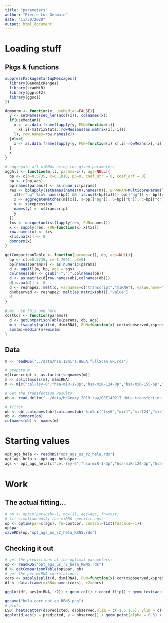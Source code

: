```yaml
---
title: "parameters"
author: "Pierre-Luc Germain"
date: "11/30/2020"
output: html_document
---
```


# Loading stuff

## Pkgs & functions

```r
suppressPackageStartupMessages({
  library(GenomicRanges)
  library(scanMiR)
  library(ggplot2)
  library(ggsci)
})
```


```r
domnorm <- function(x, useMedian=FALSE){
  y <- setNames(seq_len(ncol(x)), colnames(x))
  if(useMedian){
    x <- as.data.frame(lapply(y, FUN=function(i){
      x[,i]-matrixStats::rowMedians(as.matrix(x[,-i]))
    }), row.names=row.names(x))
  }else{
    x <- as.data.frame(lapply(y, FUN=function(i) x[,i]-rowMeans(x[,-i])), row.names=row.names(x))
  }  
  x
}

# aggregate all miRNAs using the given parameters
aggAll <- function(m,ll, params=c(), ags=NULL){
  bp <- c(b=0.5735, c=0.1810, p3=0, coef_utr = 0, coef_orf = 0)
  bp <- c(bp,ags)
  bp[names(params)] <- as.numeric(params)
  res <- bplapply(setNames(names(m),names(m)), BPPARAM=MulticoreParam(length(m)), FUN=function(x){
    if(!("ag" %in% names(bp)) && !is.null(bp[[x]])) bp[["ag"]] <- bp[[x]]
    x <- aggregateMatches(m[[x]], a=bp[["ag"]], b=bp[["b"]], c=bp[["c"]], p3=bp[["p3"]], coef_utr=bp[["coef_utr"]],coef_orf = bp[["coef_orf"]], toInt = FALSE, keepSiteInfo = FALSE)
    y <- x$repression
    names(y) <- x$transcript
    y
  })
  txs <- unique(unlist(lapply(res, FUN=names)))
  x <- sapply(res, FUN=function(x) x[txs])
  row.names(x) <- txs
  x[is.na(x)] <- 0
  domnorm(x)
}

getComparisonTable <- function(params=c(), ob, ags=NULL){
  bp <- c(b=0.5735, c=-1.7091, p3=0)
  bp[names(params)] <- as.numeric(params)
  d <- aggAll(m, bp, ags = ags)
  colnames(ob) <- gsub("-",".",colnames(ob))
  d <- as.matrix(d[row.names(ob),colnames(ob)])
  d[is.na(d)] <- 0
  d <- reshape2::melt(d, varnames=c("transcript","miRNA"), value.name="predicted")
  d$observed <- reshape2::melt(as.matrix(ob))[,"value"]
  d
}

# ms: use this one here
costCor <- function(params){
  d <- getComparisonTable(params, ob, ags)
  m <- (sapply(split(d, d$miRNA), FUN=function(x) cor(x$observed,x$predicted)^2))
  sum(m)+median(m)+min(m)
}

```


## Data
```r
m <- readRDS("../data/hsa.12mirs.HELA.fullScan.GR.rds")

# prepare m
m$transcript <- as.factor(seqnames(m))
m <- split(mcols(m), m$miRNA)
m <- m[c("cel-lsy-6","hsa-miR-1-3p","hsa-miR-124-3p","hsa-miR-155-5p","hsa-miR-7-5p"),]

# Get the Transfection Results
ob <- read.delim("../data/McGeary_2019_raw/GSE140217_HeLa_transfection_logtpm_batchnormalized.txt", row.names=1)

# filter
ob <- ob[,colnames(ob)[colnames(ob) %in% c("lsy6","mir1","mir124","mir155","mir7")]]
ob <- domnorm(ob)
colnames(ob) <- names(m)
```

# Starting values
```r
opt_ags_hela <- readRDS("opt_ags_us_r2_hela.rds")
opt_ags_hela <- opt_ags_hela$par
ags <- opt_ags_hela[c("cel-lsy-6","hsa-miR-1-3p","hsa-miR-124-3p","hsa-miR-155-5p","hsa-miR-7-5p")]
```


# Work

## The actual fitting...

```r
# op <- optim(par=c(b=-1, bg=-1), ags=ags, fn=cost)
# fit simultaneously the miRNA-specific ags:
op <- optim(par=c(ags), fn=costCor, control=list(fnscale=-1))
op$par
saveRDS(op,"opt_ags_us_r2_hela_RBNS.rds")
```

## Checking it out

```r
# get the predictions at the optimal parameters:
op <- readRDS("opt_ags_us_r2_hela_RBNS.rds")
d <- getComparisonTable(op$par, ob)
# get the per-miRNA correlations:
cors <- sapply(split(d, d$miRNA), FUN=function(x) cor(x$observed,x$predicted)^2)
df <- data.frame(miRNA=names(cors), r2=cors)

ggplot(df, aes(miRNA, r2)) + geom_col() + coord_flip() + geom_text(aes(label=round(cors,3))) + scale_fill_nejm(alpha = 0.8)

ggsave("hela_corr_opt_ag_RBNS.png")
# plot:
LSD::heatscatter(d$predicted, d$observed,xlim = c(-1.5,1.5), ylim = c(-1.5,1.5))
ggplot(d,aes(x = predicted, y = observed)) + geom_point(alpha = 0.5) + xlim(-1.5,1.5) + ylim (-1.5,1.5)
```










